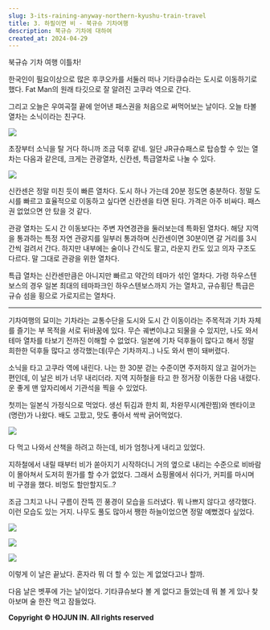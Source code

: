 ```yaml
---
slug: 3-its-raining-anyway-northern-kyushu-train-travel
title: 3. 하필이면 비 - 북규슈 기차여행
description: 북규슈 기차에 대하여
created_at: 2024-04-29
---
```


북규슈 기차 여행 이틀차!

한국인이 필요이상으로 많은 후쿠오카를 서둘러 떠나 기타큐슈라는 도시로 이동하기로 했다. Fat Man의 원래 타깃으로 잘 알려진 고쿠라
역으로 간다.

그리고 오늘은 우여곡절 끝에 얻어낸 패스권을 처음으로 써먹어보는 날이다. 오늘 타볼 열차는 소닉이라는 친구다.

![](http://t1.daumcdn.net/brunch/service/user/aVyy/image/GZhtb87_Lkla8iHDTHtNh54kbdE.jpeg)

초장부터 소닉을 탈 거다 하니까 조금 덕후 같네. 일단 JR규슈패스로 탑승할 수 있는 열차는 다음과 같은데, 크게는 관광열차, 신칸센,
특급열차로 나눌 수 있다.

![](http://t1.daumcdn.net/brunch/service/user/aVyy/image/nlgxcVjGXTkPvULG2UR6SUFWws4.png)

신칸센은 정말 미친 듯이 빠른 열차다. 도시 하나 가는데 20분 정도면 충분하다. 정말 도시를 빠르고 효율적으로 이동하고 싶다면 신칸센을
타면 된다. 가격은 아주 비싸다. 패스권 없었으면 안 탔을 것 같다.

관광 열차는 도시 간 이동보다는 주변 자연경관을 둘러보는데 특화된 열차다. 해당 지역을 통과하는 특정 자연 관광지를 일부러 통과하며
신칸센이면 30분이면 갈 거리를 3시간씩 걸려서 간다. 하지만 내부에는 술이나 간식도 팔고, 라운지 칸도 있고 의자 구조도 다르다. 말
그대로 관광을 위한 열차다.

특급 열차는 신칸센만큼은 아니지만 빠르고 약간의 테마가 섞인 열차다. 가령 하우스텐보스의 경우 일본 최대의 테마파크인 하우스텐보스까지 가는
열차고, 규슈횡단 특급은 규슈 섬을 횡으로 가로지르는 열차다.

---

기차여행의 묘미는 기차라는 교통수단을 도시와 도시 간 이동이라는 주목적과 기차 자체를 즐기는 부 목적을 서로 뒤바꿈에 있다. 무슨 궤변이냐고
되물을 수 있지만, 나도 와서 테마 열차를 타보기 전까진 이해할 수 없었다. 일본에 기차 덕후들이 많다고 해서 정말 희한한 덕후들 많다고
생각했는데(무슨 기차까지..) 나도 와서 팬이 돼버렸다.

소닉을 타고 고쿠라 역에 내린다. 나는 한 30분 걷는 수준이면 주저하지 않고 걸어가는 편인데, 이 날은 비가 너무 내리더라. 지역 지하철을
타고 한 정거장 이동한 다음 내렸다. 운 좋게 맨 앞자리에서 기관석을 찍을 수 있었다.

첫끼는 일본식 가정식으로 먹었다. 생선 튀김과 한치 회, 차완무시(계란찜)와 멘타이코(명란)가 나왔다. 배도 고팠고, 맛도 좋아서 싹싹
긁어먹었다.

![](http://t1.daumcdn.net/brunch/service/user/aVyy/image/1dfJXDZU_JYmVCTrNc-KzUIlZDc.HEIC)

다 먹고 나와서 산책을 하려고 하는데, 비가 엄청나게 내리고 있었다.

지하철에서 내릴 때부터 비가 쏟아지기 시작하더니 거의 옆으로 내리는 수준으로 비바람이 몰아쳐서 도저히 뭔가를 할 수가 없었다. 그래서
쇼핑몰에서 쉬다가, 커피를 마시며 비 구경을 했다. 비멍도 할만할지도..?

조금 그치고 나니 구름이 잔뜩 낀 풍경이 모습을 드러냈다. 뭐 나쁘지 않다고 생각했다. 이런 모습도 있는 거지. 나무도 풀도 많아서 쨍한
하늘이었으면 정말 예뻤겠다 싶었다.

![](http://t1.daumcdn.net/brunch/service/user/aVyy/image/4yu5ErrkaWiQYxq027Z56Yp4FA4.HEIC)

![](http://t1.daumcdn.net/brunch/service/user/aVyy/image/_ESBfiajhzfdhR4PQm1qvhJJO_8.heic)

![](http://t1.daumcdn.net/brunch/service/user/aVyy/image/Esm1VGVOO6eNzNB0rsutGLSErjU.heic)

이렇게 이 날은 끝났다. 혼자라 뭐 더 할 수 있는 게 없었다고나 할까.

다음 날은 벳푸에 가는 날이었다. 기타큐슈보다 볼 게 없다고 들었는데 뭐 볼 게 있나 찾아보며 술 한잔 먹고 잠들었다.

**Copyright © HOJUN IN. All rights reserved**

